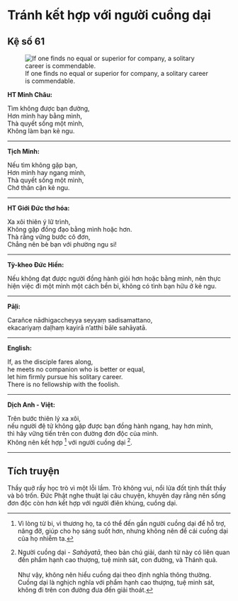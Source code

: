 # Tránh kết hợp với người cuồng dại {- #tranh-ket-hop-voi-nguoi-cuong-dai}

## Kệ số 61 {- #ke-so-61}

![If one finds no equal or superior for company, a solitary career is commendable.](images/kinh-phap-cu-ke-so-61-dhammapada-verse-61.jpg){fig-align="center" .lightbox}

**HT Minh Châu:**

Tìm không được bạn đường,  
Hơn mình hay bằng mình,  
Thà quyết sống một mình,  
Không làm bạn kẻ ngu.  

<hr class="divider">

**Tịch Minh:**

Nếu tìm không gặp bạn,  
Hơn mình hay ngang mình,  
Thà quyết sống một mình,  
Chớ thân cận kẻ ngu.  

<hr class="divider">

**HT Giới Đức thơ hóa:**

Xa xôi thiên ý lữ trình,  
Không gặp đồng đạo bằng mình hoặc hơn.  
Thà rằng vững bước cô đơn,  
Chẳng nên bè bạn với phường ngu si!  

<hr class="divider">

**Tỳ-kheo Đức Hiền:**

Nếu không đạt được người đồng hành giỏi hơn hoặc bằng mình, nên thực hiện việc đi một mình một cách bền bỉ, không có tình bạn hữu ở kẻ ngu.  

<hr class="divider">

**Pāḷi:**

Carañce nādhigaccheyya seyyaṃ sadisamattano,  
ekacariyaṃ daḷhaṃ kayirā n’atthi bāle sahāyatā.  

<hr class="divider">

**English:**

If, as the disciple fares along,  
he meets no companion who is better or equal,  
let him firmly pursue his solitary career.  
There is no fellowship with the foolish.  

<hr class="divider">

**Dịch Anh - Việt:**

Trên bước thiên lý xa xôi,  
nếu người đệ tử không gặp được bạn đồng hành ngang, hay hơn mình,  
thì hãy vững tiến trên con đường đơn độc của mình.  
Không nên kết hợp [^2] với người cuồng dại [^1].  

<hr class="divider">

## Tích truyện {- #tich-truyen}

Thầy quở rầy học trò vì một lỗi lầm. Trò không vui, nổi lửa đốt tịnh thất thầy và bỏ trốn. Ðức Phật nghe thuật lại câu chuyện, khuyên dạy rằng nên sống đơn độc còn hơn kết hợp với người điên khùng, cuồng dại.  

[^1]: Người cuồng dại - *Sahāyatā*, theo bản chú giải, danh từ này có liên quan đến phẩm hạnh cao thượng, tuệ minh sát, con đường, và Thánh quả.
<br><br>
Như vậy, không nên hiểu cuồng dại theo định nghĩa thông thường. Cuồng dại là nghịch nghĩa với phẩm hạnh cao thượng, tuệ minh sát, không đi trên con đường đưa đến giải thoát.

[^2]: Vì lòng từ bi, vì thương họ, ta có thể đến gần người cuồng dại để hỗ trợ, nâng đỡ, giúp cho họ sáng suốt hơn, nhưng không nên để cái cuồng dại của họ nhiễm ta.